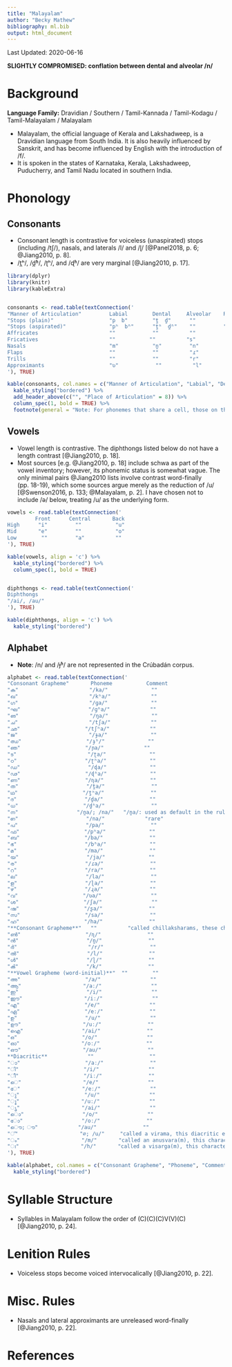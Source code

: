 ```yaml
---
title: "Malayalam"
author: "Becky Mathew"
bibliography: ml.bib
output: html_document
---
```


Last Updated: 2020-06-16

**SLIGHTLY COMPROMISED: conflation between dental and alveolar /n/**

# Background

**Language Family:** Dravidian / Southern / Tamil-Kannada / Tamil-Kodagu / Tamil-Malayalam / Malayalam

* Malayalam, the official language of Kerala and Lakshadweep, is a Dravidian language from South India. It is also heavily influenced by Sanskrit, and has become influenced by English with the introduction of /f/.
* It is spoken in the states of Karnataka, Kerala, Lakshadweep, Puducherry, and Tamil Nadu located in southern India.

# Phonology

## Consonants

* Consonant length is contrastive for voiceless (unaspirated) stops (including /tʃ/), nasals, and laterals /l/ and /ɭ/ [@Panel2018, p. 6; @Jiang2010, p. 8].
* /t̪ʰ/, /d̪ʱ/, /ʈʰ/, and /ɖʱ/ are very marginal [@Jiang2010, p. 17].

```r

library(dplyr)
library(knitr)
library(kableExtra)


consonants <- read.table(textConnection('
"Manner of Articulation"         Labial        Dental     Alveolar    Retroflex   Postalveolar   Palatal       Velar       Glottal
"Stops (plain)"                  "p  b"        "t̪  d̪"      ""          "ʈ  ɖ"        ""           "ɟ"         "k  ɡ"         ""
"Stops (aspirated)"              "pʰ  bʱ"      "t̪ʰ  d̪ʱ"    ""         "ʈʰ  ɖʱ"       ""           "ɟʱ"        "kʰ  ɡʱ"       ""
Affricates                       ""            ""          ""            ""        "tʃ tʃʰ"       ""            ""           ""
Fricatives                       ""           ""          "s"          "ʂ"          "ʃ"          ""            ""           "h"
Nasals                           "m"           "n̪"         "n"          "ɳ"          ""           "ɲ"           "ŋ"          ""
Flaps                            ""            ""          "ɾ"          ""           ""           ""            ""           ""
Trills                           ""            ""          "r"          ""           ""           ""            ""           ""
Approximants                     "ʋ"            ""          "l"        "ɻ  ɭ"         ""           "j"           ""           ""
'), TRUE)

kable(consonants, col.names = c("Manner of Articulation", "Labial", "Dental", "Alveolar", "Retroflex", "Postalveolar", "Palatal", "Velar", "Glottal"), align = 'c') %>%
  kable_styling("bordered") %>%
  add_header_above(c("", "Place of Articulation" = 8)) %>%
  column_spec(1, bold = TRUE) %>%
  footnote(general = "Note: For phonemes that share a cell, those on the left are voiceless and those on the right are voiced. Both retroflex approximants are voiced, but the one on the right is lateral.", general_title = "")
```

## Vowels

* Vowel length is contrastive. The diphthongs listed below do not have a length contrast [@Jiang2010, p. 18].
* Most sources [e.g. @Jiang2010, p. 18] include schwa as part of the vowel inventory; however, its phonemic status is somewhat vague. The only minimal pairs @Jiang2010 lists involve contrast word-finally (pp. 18-19), which some sources argue merely as the reduction of /u/ [@Swenson2016, p. 133; @Malayalam, p. 2]. I have chosen not to include /ə/ below, treating /u/ as the underlying form.

```r

vowels <- read.table(textConnection('
         Front      Central       Back
High      "i"         ""           "u"
Mid       "e"         ""           "o"
Low        ""         "a"          ""
'), TRUE)

kable(vowels, align = 'c') %>%
  kable_styling("bordered") %>%
  column_spec(1, bold = TRUE)


diphthongs <- read.table(textConnection('
Diphthongs
"/ai/, /au/"
'), TRUE)

kable(diphthongs, align = 'c') %>%
  kable_styling("bordered")
```   

## Alphabet

* **Note**: /n/ and /ɟʱ/ are not represented in the Crúbadán corpus.

```r

alphabet <- read.table(textConnection('
"Consonant Grapheme"       Phoneme           Comment
"ക"                       "/ka/"              ""
"ഖ"                       "/kʰa/"             ""
"ഗ"                       "/ɡa/"              ""
"ഘ"                      "/ɡʱa/"             ""
"ങ"                       "/ŋa/"              ""
"ച"                       "/tʃa/"             ""
"ഛ"                     "/tʃʰa/"             ""
"ജ"                       "/ɟa/"              ""
"ഝ"                     "/ɟʱ/"              ""
"ഞ"                     "/ɲa/"             ""
"ട"                       "/ʈa/"              ""
"ഠ"                      "/ʈʰa/"              ""
"ഡ"                      "/ɖa/"              ""
"ഢ"                     "/ɖʱa/"              ""
"ണ"                     "/ɳa/"               ""
"ത"                      "/t̪a/"               ""
"ഥ"                     "/t̪ʰa/"               ""
"ദ"                      "/d̪a/"               ""
"ധ"                     "/d̪ʱa/"               ""
"ന"                   "/n̪a/; /na/"   "/n̪a/: used as default in the rules"
"ഩ"                      "/na/"             "rare"
"പ"                      "/pa/"               ""
"ഫ"                     "/pʰa/"              ""
"ബ"                     "/ba/"               ""
"ഭ"                      "/bʱa/"              ""
"മ"                      "/ma/"               ""
"യ"                      "/ja/"              ""
"ര"                      "/ɾa/"               ""
"റ"                      "/ra/"               ""
"ല"                      "/la/"               ""
"ള"                      "/ɭa/"               ""
"ഴ"                      "/ɻa/"               ""
"വ"                     "/ʋa/"                ""
"ശ"                     "/ʃa/"                ""
"ഷ"                     "/ʂa/"               ""
"സ"                     "/sa/"               ""
"ഹ"                     "/ha/"               ""
"**Consonant Grapheme**"   ""          "called chillaksharams, these characters don\'t carry an inherent vowel [@Panel2018, p. 9]"
"ൺ"                     "/ɳ/"               ""  
"ൻ"                      "/n̪/"               ""
"ർ"                       "/r/"               ""
"ൽ"                      "/l/"               ""
"ൾ"                      "/ɭ/"               ""
"ൿ"                      "/k/"               ""
"**Vowel Grapheme (word-initial)**"  ""        ""
"അ"                     "/a/"                ""
"ആ"                    "/aː/"                ""
"ഇ"                      "/i/"                ""
"ഈ"                    "/iː/"                ""
"എ"                     "/e/"                ""
"ഏ"                     "/eː/"               ""
"ഉ"                      "/u/"                ""
"ഊ"                    "/uː/"               ""
"ഐ"                   "/ai/"               ""
"ഒ"                     "/o/"                ""
"ഓ"                    "/oː/"               ""
"ഔ"                    "/au/"               ""
**Diacritic**             ""                  ""
"ാ"                     "/aː/"               ""
"ി"                     "/i/"                ""
"ീ"                     "/iː/"               ""
"െ"                    "/e/"                ""
"േ"                    "/eː/"                ""
"ു"                     "/u/"                ""
"ൂ"                    "/uː/"                ""
"ൃ"                    "/ai/"                ""
"ൊ"                   "/o/"                ""
"ോ"                   "/oː/"               ""
"ൌ; ൗ"             "/au/"               ""
"്"                    "∅; /u/"     "called a virama, this diacritic either removes the inherent vowel or reduces word-final /u/ to [ə] [@Malayalam, p. 2]"  
"ം"                    "/m/"       "called an anusvara(m), this character follows a vowel, often resulting in assimilation to the following consonant [@Panel2018, p. 9]"  
"ഃ"                    "/h/"       "called a visarga(m), this character follows a vowel (ibid.)"  
'), TRUE)

kable(alphabet, col.names = c("Consonant Grapheme", "Phoneme", "Comment"), align = 'c') %>%
  kable_styling("bordered")
```

# Syllable Structure

* Syllables in Malayalam follow the order of (C)(C)(C)V(V)(C) [@Jiang2010, p. 24].

# Lenition Rules

* Voiceless stops become voiced intervocalically [@Jiang2010, p. 22].

# Misc. Rules

* Nasals and lateral approximants are unreleased word-finally [@Jiang2010, p. 22].

# References
